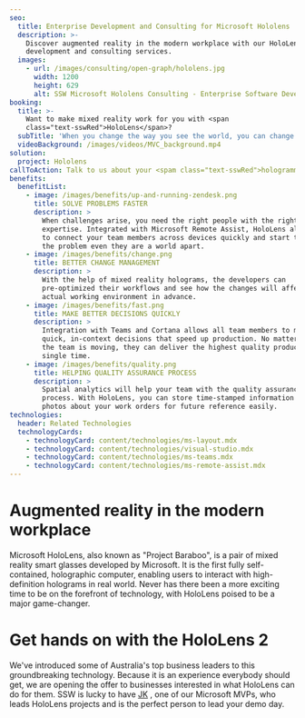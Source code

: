 ```yaml
---
seo:
  title: Enterprise Development and Consulting for Microsoft Hololens
  description: >-
    Discover augmented reality in the modern workplace with our HoloLens
    development and consulting services.
  images:
    - url: /images/consulting/open-graph/hololens.jpg
      width: 1200
      height: 629
      alt: SSW Microsoft Hololens Consulting - Enterprise Software Development
booking:
  title: >-
    Want to make mixed reality work for you with <span
    class="text-sswRed">HoloLens</span>?
  subTitle: 'When you change the way you see the world, you can change the world you see'
  videoBackground: /images/videos/MVC_background.mp4
solution:
  project: Hololens
callToAction: Talk to us about your <spam class="text-sswRed">hologrammatic world</span>
benefits:
  benefitList:
    - image: /images/benefits/up-and-running-zendesk.png
      title: SOLVE PROBLEMS FASTER
      description: >
        When challenges arise, you need the right people with the right
        expertise. Integrated with Microsoft Remote Assist, HoloLens allows you
        to connect your team members across devices quickly and start to work on
        the problem even they are a world apart.
    - image: /images/benefits/change.png
      title: BETTER CHANGE MANAGEMENT
      description: >
        With the help of mixed reality holograms, the developers can
        pre-optimized their workflows and see how the changes will affect their
        actual working environment in advance.
    - image: /images/benefits/fast.png
      title: MAKE BETTER DECISIONS QUICKLY
      description: >
        Integration with Teams and Cortana allows all team members to make
        quick, in-context decisions that speed up production. No matter how fast
        the team is moving, they can deliver the highest quality products every
        single time.
    - image: /images/benefits/quality.png
      title: HELPING QUALITY ASSURANCE PROCESS
      description: >
        Spatial analytics will help your team with the quality assurance
        process. With HoloLens, you can store time-stamped information and
        photos about your work orders for future reference easily.
technologies:
  header: Related Technologies
  technologyCards:
    - technologyCard: content/technologies/ms-layout.mdx
    - technologyCard: content/technologies/visual-studio.mdx
    - technologyCard: content/technologies/ms-teams.mdx
    - technologyCard: content/technologies/ms-remote-assist.mdx
---
```


# Augmented reality in the modern workplace

<VideoEmbed url="https://www.youtube.com/watch?v=eqFqtAJMtYE" />

Microsoft HoloLens, also known as "Project Baraboo", is a pair of mixed reality smart glasses developed by Microsoft. It is the first fully self-contained, holographic computer, enabling users to interact with high-definition holograms in real world. Never has there been a more exciting time to be on the forefront of technology, with HoloLens poised to be a major game-changer.

# Get hands on with the HoloLens 2

We've introduced some of Australia's top business leaders to this groundbreaking technology. Because it is an experience everybody should get, we are opening the offer to businesses interested in what HoloLens can do for them. SSW is lucky to have [JK](https://www.ssw.com.au/people/jk) , one of our Microsoft MVPs, who leads HoloLens projects and is the perfect person to lead your demo day.

<BookingButton buttonText="Try it for yourself!" />
